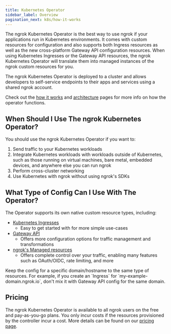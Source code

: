 ```yaml
---
title: Kubernetes Operator
sidebar_label: Overview
pagination_next: k8s/how-it-works
---
```


The ngrok Kubernetes Operator is the best way to use ngrok if your applications run in Kubernetes environments. It comes with custom resources for configuration and also supports both Ingress resources as well as the new cross-platform Gateway API configuration resources. When using Kubernetes Ingresses or the Gateway API resources, the ngrok Kubernetes Operator will translate them into managed instances of the ngrok custom resources for you.

The ngrok Kubernetes Operator is deployed to a cluster and allows developers to self-service endpoints to their apps and services using a shared ngrok account.

Check out the [how it works](/k8s/how-it-works) and [architecture](/k8s/installation/architecture) pages for more info on how the operator functions.

## When Should I Use The ngrok Kubernetes Operator?

You should use the ngrok Kubernetes Operator if you want to:

1. Send traffic to your Kubernetes workloads
1. Integrate Kubernetes workloads with workloads outside of Kubernetes, such as those running on virtual machines, bare metal, embedded devices, and anywhere else you can run ngrok
1. Perform cross-cluster networking
1. Use Kubernetes with ngrok without using ngrok's SDKs

## What Type of Config Can I Use With The Operator?

The Operator supports its own native custom resource types, including:

- [Kubernetes Ingresses](/docs/getting-started/kubernetes/ingress/)
  - Easy to get started with for more simple use-cases
- [Gateway API](/docs/getting-started/kubernetes/gateway-api/)
  - Offers more configuration options for traffic management and transformations
- [ngrok's Managed resources](/docs/getting-started/kubernetes/crds/)
  - Offers complete control over your traffic, enabling many features such as OAuth/OIDC, rate limiting, and more

<Note>
Keep the config for a specific domain/hostname to the same type of resources. For example, if you create an `Ingress` for `my-example-domain.ngrok.io`, don't mix it with Gateway API config for the same domain.
</Note>

## Pricing

The ngrok Kubernetes Operator is available to all ngrok users on the free and pay-as-you-go plans. You only incur costs if the resources provisioned by the
controller incur a cost. More details can be found on our [pricing page](https://ngrok.com/pricing).

[Kubernetes Ingress docs]: https://kubernetes.io/docs/concepts/services-networking/ingress/
[Gateway API docs]: https://gateway-api.sigs.k8s.io/
